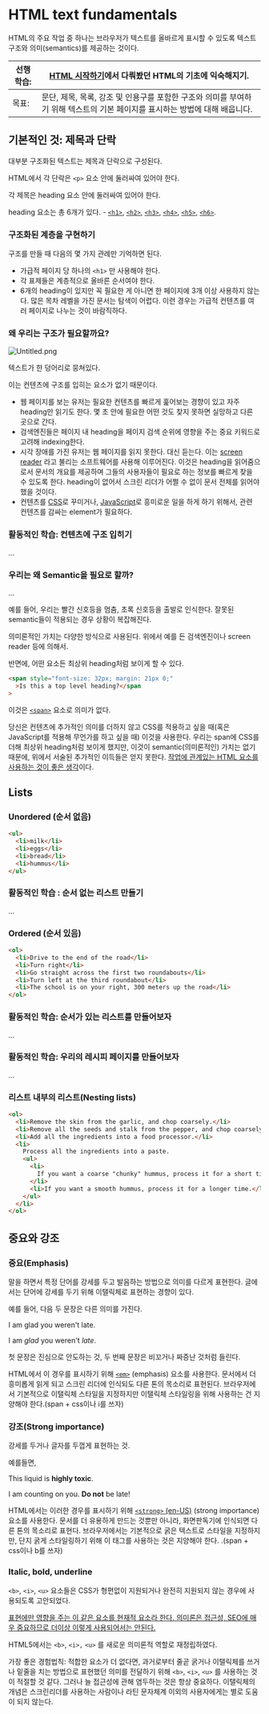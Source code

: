 # HTML text fundamentals


HTML의 주요 작업 중 하나는 브라우저가 텍스트를 올바르게 표시할 수 있도록 텍스트 구조와 의미(semantics)를 제공하는 것이다. 


| 선행 학습: | [HTML 시작하기](https://developer.mozilla.org/ko/docs/Learn/HTML/Introduction_to_HTML/Getting_started)에서 다뤄봤던 HTML의 기초에 익숙해지기. |
| ------ | -------------------------------------------------------------------------------------------------------------------------- |
| 목표:    | 문단, 제목, 목록, 강조 및 인용구를 포함한 구조와 의미를 부여하기 위해 텍스트의 기본 페이지를 표시하는 방법에 대해 배웁니다.                                                   |


## **기본적인 것: 제목과 단락**


대부분 구조화된 텍스트는 제목과 단락으로 구성된다.


HTML에서 각 단락은 `<p>` 요소 안에 둘러싸여 있어야 한다.


각 제목은 heading 요소 안에 둘러싸여 있어야 한다.


heading 요소는 총 6개가 있다. - [`<h1>`](https://developer.mozilla.org/ko/docs/Web/HTML/Element/Heading_Elements), [`<h2>`](https://developer.mozilla.org/ko/docs/Web/HTML/Element/Heading_Elements), [`<h3>`](https://developer.mozilla.org/ko/docs/Web/HTML/Element/Heading_Elements), [`<h4>`](https://developer.mozilla.org/ko/docs/Web/HTML/Element/Heading_Elements), [`<h5>`](https://developer.mozilla.org/ko/docs/Web/HTML/Element/Heading_Elements), [`<h6>`](https://developer.mozilla.org/ko/docs/Web/HTML/Element/Heading_Elements).


### **구조화된 계층을 구현하기**


구조를 만들 때 다음의 몇 가지 관례만 기억하면 된다.

- 가급적 페이지 당 하나의 `<h1>` 만 사용해야 한다.
- 각 표제들은 계층적으로 올바른 순서여야 한다.
- 6개의 heading이 있지만 꼭 필요한 게 아니면 한 페이지에 3개 이상 사용하지 않는다. 많은 목차 레벨을 가진 문서는 탐색이 어렵다. 이런 경우는 가급적 컨텐츠를 여러 페이지로 나누는 것이 바람직하다.

### **왜 우리는 구조가 필요할까요?**


![Untitled.png](https://prod-files-secure.s3.us-west-2.amazonaws.com/4751c7dd-b990-48b0-938c-6c24a799bd8f/b6f60fdb-71e6-40e9-a969-ac15c1d81ad0/Untitled.png?X-Amz-Algorithm=AWS4-HMAC-SHA256&X-Amz-Content-Sha256=UNSIGNED-PAYLOAD&X-Amz-Credential=AKIAT73L2G45EIPT3X45%2F20231003%2Fus-west-2%2Fs3%2Faws4_request&X-Amz-Date=20231003T103140Z&X-Amz-Expires=3600&X-Amz-Signature=2b5087f65e65ce4b9707421b5c911585d3ec470fbc5fa21cad08caef9f7c39c3&X-Amz-SignedHeaders=host&x-id=GetObject)


텍스트가 한 덩어리로 뭉쳐있다.


이는 컨텐츠에 구조를 입히는 요소가 없기 때문이다.

- 웹 페이지를 보는 유저는 필요한 컨텐츠를 빠르게 훑어보는 경향이 있고 자주 heading만 읽기도 한다. 몇 초 안에 필요한 어떤 것도 찾지 못하면 실망하고 다른 곳으로 간다.
- 검색엔진들은 페이지 내 heading을 페이지 검색 순위에 영향을 주는 중요 키워드로 고려해 indexing한다.
- 시각 장애를 가진 유저는 웹 페이지를 읽지 못한다. 대신 듣는다. 이는 [screen reader](http://en.wikipedia.org/wiki/Screen_reader) 라고 불리는 소프트웨어를 사용해 이루어진다. 이것은 heading을 읽어줌으로서 문서의 개요를 제공하며 그들의 사용자들이 필요로 하는 정보를 빠르게 찾을 수 있도록 한다. heading이 없어서 스크린 리더가 어쩔 수 없이 문서 전체를 읽어야 했을 것이다.
- 컨텐츠를 [CSS](https://developer.mozilla.org/ko/docs/Glossary/CSS)로 꾸미거나, [JavaScript](https://developer.mozilla.org/ko/docs/Glossary/JavaScript)로 흥미로운 일을 하게 하기 위해서, 관련 컨텐츠를 감싸는 element가 필요하다.

### **활동적인 학습: 컨텐츠에 구조 입히기**


…


### **우리는 왜 Semantic을 필요로 할까?**


…


예를 들어, 우리는 빨간 신호등을 멈춤, 초록 신호등을 출발로 인식한다. 잘못된 semantic들이 적용되는 경우 상황이 복잡해진다. 


의미론적인 가치는 다양한 방식으로 사용된다. 위에서 예를 든 검색엔진이나 screen reader 등에 의해서.


반면에, 어떤 요소든 최상위 heading처럼 보이게 할 수 있다.


```html
<span style="font-size: 32px; margin: 21px 0;"
  >Is this a top level heading?</span
>
```


이것은 [`<span>`](https://developer.mozilla.org/ko/docs/Web/HTML/Element/span) 요소로 의미가 없다. 


당신은 컨텐츠에 추가적인 의미를 더하지 않고 CSS를 적용하고 싶을 때(혹은 JavaScript를 적용해 무언가를 하고 싶을 때) 이것을 사용한다. 
우리는 span에 CSS를 더해 최상위 heading처럼 보이게 했지만, 이것이 semantic(의미론적인) 가치는 없기 때문에, 위에서 서술된 추가적인 이득들은 얻지 못한다. <u>작업에 관계있는 HTML 요소를 사용하는 것이 좋은 생각</u>이다.


## **Lists**


### **Unordered (순서 없음)**


```html
<ul>
  <li>milk</li>
  <li>eggs</li>
  <li>bread</li>
  <li>hummus</li>
</ul>
```


### **활동적인 학습 : 순서 없는 리스트 만들기**


…


### **Ordered (순서 있음)**


```html
<ol>
  <li>Drive to the end of the road</li>
  <li>Turn right</li>
  <li>Go straight across the first two roundabouts</li>
  <li>Turn left at the third roundabout</li>
  <li>The school is on your right, 300 meters up the road</li>
</ol>
```


### **활동적인 학습: 순서가 있는 리스트를 만들어보자**


…


### **활동적인 학습: 우리의 레시피 페이지를 만들어보자**


…


### **리스트 내부의 리스트(Nesting lists)**


```html
<ol>
  <li>Remove the skin from the garlic, and chop coarsely.</li>
  <li>Remove all the seeds and stalk from the pepper, and chop coarsely.</li>
  <li>Add all the ingredients into a food processor.</li>
  <li>
    Process all the ingredients into a paste.
    <ul>
      <li>
        If you want a coarse "chunky" hummus, process it for a short time.
      </li>
      <li>If you want a smooth hummus, process it for a longer time.</li>
    </ul>
  </li>
</ol>
```


## **중요와 강조**


### **중요(Emphasis)**


말을 하면서 특정 단어를 강세를 두고 발음하는 방법으로 의미를 다르게 표현한다. 글에서는 단어에 강세를 두기 위해 이탤릭체로 표현하는 경향이 있다. 


예를 들어, 다음 두 문장은 다른 의미를 가진다.


I am glad you weren't late.


I am _glad_ you weren't _late_.


첫 문장은 진심으로 안도하는 것, 두 번째 문장은 비꼬거나 짜증난 것처럼 들린다.


HTML에서 이 경우를 표시하기 위해 [`<em>`](https://developer.mozilla.org/ko/docs/Web/HTML/Element/em) (emphasis) 요소를 사용한다. 문서에서 더 흥미롭게 읽게 되고 스크린 리더에 인식되도 다른 톤의 목소리로 표현된다. 브라우저에서 기본적으로 이탤릭체 스타일을 지정하지만 이탤릭체 스타일링을 위해 사용하는 건 지양해야 한다.(span + css이나 i를 쓰자)


### **강조(Strong importance)**


강세를 두거나 글자를 두껍게 표현하는 것.


예를들면,


This liquid is **highly toxic**.


I am counting on you. **Do not** be late!


HTML에서는 이러한 경우를 표시하기 위해 [`<strong>`](https://developer.mozilla.org/en-US/docs/Web/HTML/Element/strong)[ (en-US)](https://developer.mozilla.org/en-US/docs/Web/HTML/Element/strong) (strong importance)요소를 사용한다. 문서를 더 유용하게 만드는 것뿐만 아니라, 화면판독기에 인식되면 다른 톤의 목소리로 표현다. 브라우저에서는 기본적으로 굵은 텍스트로 스타일을 지정하지만, 단지 굵게 스타일링하기 위해 이 태그를 사용하는 것은 지양해야 한다. .(span + css이나 b를 쓰자)


### **Italic, bold, underline**


`<b>`, `<i>`, `<u>` 요소들은 CSS가 형편없이 지원되거나 완전히 지원되지 않는 경우에 사용되도록 고안되었다. 


<u>표현에만 영향을 주는 이 같은 요소를 현재적 요소라 한다. 의미론은 접근성, SEO에 매우 중요하므로 더이상 이렇게 사용되어서는 안된다.</u>


HTML5에서는 `<b>`, `<i>,` `<u>` 를 새로운 의미론적 역할로 재정립하였다.


가장 좋은 경험법칙: 적합한 요소가 더 없다면, 과거로부터 줄곧 굵거나 이탤릭체를 쓰거나 밑줄을 치는 방법으로 표현했던 의미를 전달하기 위해 `<b>`, `<i>`, `<u>` 를 사용하는 것이 적절할 것 같다. 그러나 늘 접근성에 관해 염두하는 것은 항상 중요하다. 이탤릭체의 개념은 스크린리더를 사용하는 사람이나 라틴 문자체계 이외의 사용자에게는 별로 도움이 되지 않는다.

